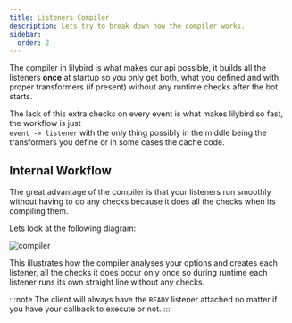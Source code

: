 ```yaml
---
title: Listeners Compiler
description: Lets try to break down how the compiler works.
sidebar:
  order: 2
---
```




The compiler in lilybird is what makes our api possible, it builds all the listeners **once** at startup so you only get both, what you defined and with proper transformers (if present) without any runtime checks after the bot starts.

The lack of this extra checks on every event is what makes lilybird so fast, the workflow is just<br/> `event -> listener` with the only thing possibly in the middle being the transformers you define or in some cases the cache code.

## Internal Workflow

The great advantage of the compiler is that your listeners run smoothly without having to do any checks because it does all the checks when its compiling them.

Lets look at the following diagram:

<Image src={compilerDiagram} alt="compiler"/>

This illustrates how the compiler analyses your options and creates each listener, all the checks it does occur only once so during runtime each listener runs its own straight line without any checks.

:::note
The client will always have the `READY` listener attached no matter if you have your callback to execute or not.
:::
